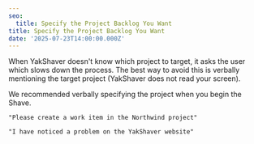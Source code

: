 ```yaml
---
seo:
  title: Specify the Project Backlog You Want
title: Specify the Project Backlog You Want
date: '2025-07-23T14:00:00.000Z'
---
```


When YakShaver doesn't know which project to target, it asks the user which slows down the process. The best way to avoid this is verbally mentioning the target project (YakShaver does not read your screen).

We recommended verbally specifying the project when you begin the Shave.

`"Please create a work item in the Northwind project"`

`"I have noticed a problem on the YakShaver website"`
